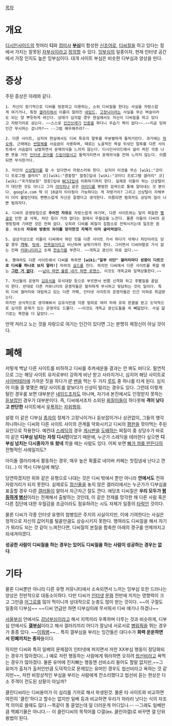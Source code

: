 [[목차]]

= 개요 =
[[디시인사이드]]의 첫머리 '''디'''와 [[접미사]] '''[[부심]]'''이 합성한 [[신조어]]로, [[디씨질]]을 하고 있다는 점에서 가지는 잘못된 [[자부심]]이라고 [[정의]]할 수 있다. [[잉부심]]의 일종이자, 현재 인터넷 공간에서 가장 인지도 높은 잉부심이다. 대개 사이트 부심은 비슷한 디부심과 양상을 띤다.

= 증상 =
주된 증상은 아래와 같다.

 1. 자신이 정기적으로 디씨를 방문하고 이용하는, 소위 디씨질을 한다는 사실을 자랑스럽게 여기거나, 특정 [[갤러리]]에서 이름이 알려진 [[네임드]], [[고정닉]]이라는 사실을 무슨 벼슬이라도 되는 양 뿌듯하게 여긴다. 상태가 심각할 경우 현실에서도 자신이 디씨질을 하고 있다고 자랑거리로 삼는다. ~~스스로 [[인간쓰레기]] [[인증]]을 하다니 우습기 짝이 없다~~.~~지금 잉여인간 무시하는 겁니까?~~ --그럼 예우해주랴?--

 2. 다른 사이트, 심지어 현실에서도 디씨 특유의 말투를 무분별하게 들먹거린다. 과거에는 [[하오체]], 근래에는 [[반말]]체를 서슴없이 사용하며, 때로는 노골적인 욕설 뒤섞인 말투를 다른 사이트에서 서슴없이 남발하면서 문제의식을 느끼지 않는다. 디시인사이드에서 널리 퍼진 각종 나쁜 뜻을 가진 [[인터넷 은어]]를 [[드립]]이랍시고 들먹거리면서 문제의식을 전혀 느끼지 않는다. 이쯤되면 무식한거다.

 3. 타인의 [[신상털이]]를 할 수 있다면서 자랑스러워 한다. 심지어 이것을 무슨 [wiki:"코미디 프로그램 갤러리" 코][wiki:"경찰청" 찰청]입네 [wiki:"코미디 프로그램 갤러리" 코][wiki:"국가정보원" 정원]입네 [[NCSI]]입네 미화하기까지 한다. 실제로 이들이 하는 신상털이가 대단한 것도 아니고 그저 [[아이피]]나 같은 [[아이디]]를 평범한 검색으로 통해 알아내는 것 뿐이다. google.com 딱 이 10글자 타이핑이 가능하다는 게 자랑거리? 그리고 신상털이 자체부터 이미 불법인데도 뻔뻔스럽게 자신은 잘했다고 생각한다. 이쯤되면 범죄자도 상당히 질이 나쁜 범죄자다.

 4. 디씨의 운영방침으로 '''주어진 자유'''를 자랑스럽게 여기며, 다른 사이트와는 달리 찌질한 [[뻘글]]로 인한 글 삭제, 차단 등이 거의 없다는 점에서 우월감을 느낀다. 물론 이들이 디씨의 운영방침에 기여한 것은 전혀 없다. 오히려 디씨를 찌질이 집합소로 전락시키는데 일조한 원흉. 애초에 '''자유와 방종의 차이를 망각한것 자체가 이미 글러먹었다.'''

 5. 설상가상으로 이들이 디씨에서 하던 짓을 다른 사이트 가서 하다가 삭제나 차단이라도 당할 경우 '''[[가식]]''', [[텃세]], [[친목질]]이라고 비난하며 날뛰기까지 한다. 그러면서 디씨야말로 가식 없는 진짜 [[커뮤니티]]라고 숫제 [[찬송가]]를 부른다. ~~개독교 광신이 따로 없다.~~

 6. 행여라도 다른 사이트에서 디씨를 욕하면 '''[wiki:"일부 이단" 갤러리마다 성향이 다르므로 디씨를 하나로 보지 말라!]''' 따위의 [[실드]]를 친다. 하지만 디씨에서 다른 사이트를 욕할 때는 '''[[그런 거 없다]]'''. ~~[[남이 하면 불륜 내가 하면 로맨스]], 이것도 개독교와 일맥상통한다.~~

 7. 자신들의 운영자 [[김유식]]을 유식대장 등으로 부르면서 반쯤 신격화 하고 후빨질을 끝없이 한다. 반대로 다른 커뮤니티의 운영자들은 철저하게 무시하고 뒷담하는 것이 일이다. 특히 디씨 갤러리와 대립하고 있는 다른 카페, 인터넷 사이트의 운영자들은 인간 이하로 취급받는다.
 하지만 상식적으로 생각해봐서 김유식만큼 각종 범죄로 여러 차례 유죄 판결을 받고 도덕적으로 심각한 문제가 있는 운영자도 드물다. ~~이것도 개독교 광신도들을 꼭 빼닮았다. 사실 닮기로는 북한을 더 닮았다.~~

만약 저러고 노는 것을 자랑으로 여기는 인간이 있다면 그는 분명히 제정신이 아닐 것이다. 

= 폐해 =
저렇게 백날 다른 사이트를 비하하고 디씨를 추켜세운들 결과는 안 봐도 비디오. 필연적으로 그는 해당 사이트 유저로부터 강하게 비난 받고 사라지거나, 심지어 해당 사이트로 [[사이버테러]]에 가까운 짓을 하다가 [[IP]] [[밴]]을 먹는 두 가지 [[루트]] 중 하나를 타게 된다. 심지어 이들 중 몇몇은 해당 사이트를 얕보다가 신상이 털리는 경우도 있다. 그런데 이렇게 털린 경우를 보면 대부분은 [[네임드]]조차도 아니며, 자기네 본진에서도 인정받지 못하는 [[듣보잡]]인 경우가 대부분이다. 즉, 디씨에서조차 소외된 [[찌질이]]들이 하다못해 '''격이 낮다고 판단한''' 사이트에서 [[우폭]]하는 [[자위행위]].

설령 이 같은 디부심 [[종자]]의 정체가 고정닉이거나 듣보잡이거나 상관없이, 그들의 행각 하나하나는 디씨와 다른 사이트 사이의 관계를 악화시키고 디씨의 [[평판]]을 깎아먹는 주된 요인으로 작용한다. 예컨대  [[스레딕]]의 경우 [[게시판]]을 [[도배]]하는 찌질이 중 상당수가 바로 이 같은 '''디부심 넘치는 자칭 디시인'''이었기 때문에, 누군가 스레딕을 테러한다 싶으면 '''디부심 넘치는 디시종자가 또 왔네''' 학을 떼는 사람도 있다. 어찌 보면 [[빠가 까를 만든다]]의 전형적인 사례일지도?

아이돌 갤러리에서 활동하는 경우, 매우 높은 확률로 네이버 카페는 찻집냄새 난다고 깐다(...) 이 역시 디부심에 해당.

당연하겠지만 위와 같은 유형으로 나대는 것은 디씨 밖에서 뿐만 아니라 '''안에서도''' 전혀 자랑거리가 되지 못한다. 실제로도 [[정신줄]]을 놓지 않은 갤러리에서는 누군가가 디부심을 표출할 경우 다른 [[갤러]]들이 알아서 자근자근 잘도 깐다. 애당초 디씨질은 '''우리 모두가 [[평등]]하게 [[병신]]'''이라는 전제해서 출발하는 것인데, 이 같은 전제를 망각한 채 다른 사람 혹은 다른 집단에 대한 우월감을 조금이라도 점유하려는 시도 자체가 일종의 [[타락]]인 것이다.

물론 디씨가 각종 인터넷 유행의 첨병임은 주지의 사실이지만, 이에 기여한다는 사실은 정작으로 자신의 값어치를 털끝만큼도 상승시키지 못한다. 행여라도 디씨질을 해서 자기가 뭐라도 되는 것 같이 느껴진다면, 디씨질의 본질을 함축한 아래의 경구를 언제까지고 되새겨야겠다.

'''성공한 사람이 디씨질을 하는 경우는 있어도 디씨질을 하는 사람이 성공하는 경우는 없다'''.

= 기타 =
물론 디씨뿐만 아니라 다른 유명 커뮤니티에서 소속되면서 느끼는 잉부심 또한 드러나는 양상은 전반적으로 대동소이하다. 다만 디씨가 [[인터넷]] [[문화]] 전반에 끼치는 영향력이 크고 그만큼 [[어그로]]를 많이 먹이니까 상대적으로 눈총도 많이 받는 것이다. ~~이 구절도 일종의 디부심~~ ~~디씨 언급만 하면 디부심이래 무서워서 디씨 얘기나 하겠나~~

[[서울부심]] 안에서도 [[강남부심]]이라고 해서 지역끼리 우폭하며 다투는 것과 비슷하게, 디부심 안에서도 '''[[갤부심]]'''이라고 해서 갤러리끼리 어디가 잘났네 서로서로 [[병림픽]]을 뛰는 경우가 종종 있다. ~~[[이뭐병]]~~... 특히 갤부심을 부리는 잉간들은 대다수가 '''화력 운운하면서 민폐끼치는 종자'''들이다.

하지만 디씨와 특히 일베의 문제점이 인터넷에 퍼지면서 저런 XX부심 행동이 정당화되는 경우가 많아졌다(...) 예로 저런 행동하는 사람에게 뭐라하면 오히려 [[씹선비]]라고 욕먹는 경우가 많아졌다. 물론 유머에 진지빠는 행동엔 선비소리 들어도 할말 없지만,~~그 유머가 출처가 출처인만큼 도덕적으로 문제있는 유머인 경우도 씹선비라고 욕하는 것 같지만~~, 저런 비정상적인 부심을 부리는 사람에게 잔소리했다고 씹선비 듣는 현상은 다소 주객이 전도된 상황이 아닐까?

클린디씨라는 디씨용어가 이 심리를 기저로 해서 파생된것. 물론 타 사이트와 비교하면 여전히 '클린'하다고 할수는 없지만 일베 등과 비교하면 우리가 차라리 낫다는 식의 자조적 의미로 쓸때도 많다.--똑같이 똥 묻었는데 덜 더러운게 어디있나.-- --그래도 일베만큼 핵폐기물은 아니다.-- 이 클린디씨의 목적어를 ○갤(ex. 클린야갤)로 바꾸면 갤 단위 용법이 된다. 
